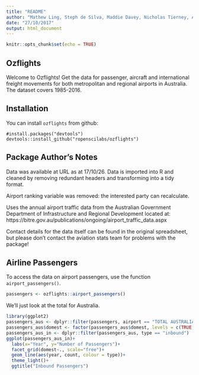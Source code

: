```yaml
---
title: "README"
author: "Mathew Ling, Steph de Silva, Maddie Davey, Nicholas Tierney, Adam Gruen"
date: "27/10/2017"
output: html_document
---
```


```r
knitr::opts_chunk$set(echo = TRUE)
```

## Ozflights

Welcome to Ozflights! Get the data for passenger, aircraft and international freight movements for both metropolitan and regional airports in Australia. The dataset covers 1985-2016. 

## Installation

You can install `ozflights` from github:

```
#install.packages("devtools")
devtools::install_github("ropenscilabs/ozflights")
```

## Package Author's Notes

Data was available at URL as at 17/10/26. Data is imported into R and cleaned by removing redundant headers and transforming into a tidy format.

Airport ranking variable was removed: the interested party can recalculate.

Uses the annual airport traffic data from the Australian Government Department of Infrastructure and Regional Development located at: https://bitre.gov.au/publications/ongoing/airport_traffic_data.aspx

Contact details for the data itself can be found in the original spreadsheet, but please don’t contact the aviation stats team for problems with the package!

## Airline Passengers

To access the data on airport passengers, use the function `airport_passengers()`.
```r
passengers <- ozflights::airport_passengers()
```

We'll just look at the total for Australia. 

```r
library(ggplot2)
passengers_aus <- dplyr::filter(passengers, airport == "TOTAL AUSTRALIA")
passengers_aus$domest <- factor(passengers_aus$domest, levels = c(TRUE, FALSE), labels = c("Domestic", "International"))
passengers_aus_in <- dplyr::filter(passengers_aus, type == "inbound")
ggplot(passengers_aus_in)+
  labs(x="Year", y="Number of Passengers")+ 
  facet_grid(domest~., scale="free")+
  geom_line(aes(year, count, colour = type))+
  theme_light()+
  ggtitle("Inbound Passengers")
```


